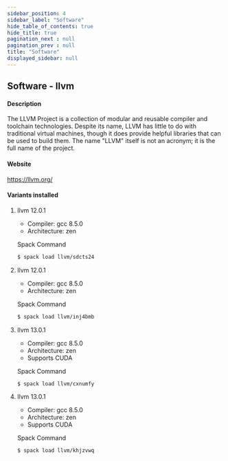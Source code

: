 ```yaml
---
sidebar_position: 4
sidebar_label: "Software"
hide_table_of_contents: true
hide_title: true
pagination_next : null
pagination_prev : null
title: "Software"
displayed_sidebar: null
---
```


## Software - llvm


#### Description
The LLVM Project is a collection of modular and reusable compiler and toolchain technologies. Despite its name, LLVM has little to do with traditional virtual machines, though it does provide helpful libraries that can be used to build them. The name "LLVM" itself is not an acronym; it is the full name of the project.

#### Website
https://llvm.org/

#### Variants installed

1. llvm 12.0.1

    - Compiler: gcc 8.5.0
    - Architecture: zen

    Spack Command
    ```bash
    $ spack load llvm/sdcts24
    ```

2. llvm 12.0.1

    - Compiler: gcc 8.5.0
    - Architecture: zen

    Spack Command
    ```bash
    $ spack load llvm/inj4bmb
    ```

3. llvm 13.0.1

    - Compiler: gcc 8.5.0
    - Architecture: zen
    - Supports CUDA

    Spack Command
    ```bash
    $ spack load llvm/cxnumfy
    ```

4. llvm 13.0.1

    - Compiler: gcc 8.5.0
    - Architecture: zen
    - Supports CUDA

    Spack Command
    ```bash
    $ spack load llvm/khjzvwq
    ```
